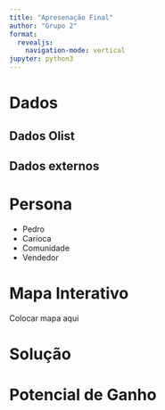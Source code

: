 ---
title: "Apresenação Final"
author: "Grupo 2"
format: 
  revealjs:
    navigation-mode: vertical
jupyter: python3
---

# Dados
## Dados Olist
## Dados externos

# Persona {.incremental}
- Pedro
- Carioca
- Comunidade
- Vendedor

# Mapa Interativo
::: {.notes}
Colocar mapa aqui
:::

# Solução

# Potencial de Ganho
